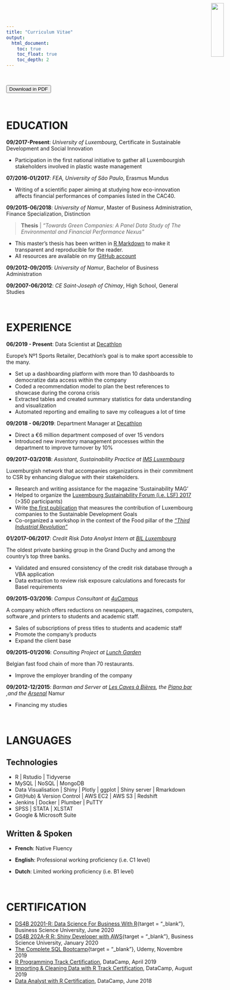 ```yaml
---
title: "Curriculum Vitae"
output:  
  html_document:  
    toc: true  
    toc_float: true
    toc_depth: 2
---
```


<br>

<button class="btn btn-success" onclick=" window.open('www/Files/CV.pdf','_blank')"> <i class="fa fa-hand-o-right" style="font-size:20px"></i> Download in PDF</button>

<br>


# EDUCATION
<img src="www/MeEnRond.png" style="width:19%;position:absolute;top:8px;right:0px;" />



**09/2017-Present**: *University of Luxembourg*, Certificate in Sustainable Development and Social Innovation  

- Participation in the first national initiative to gather all Luxembourgish stakeholders involved in plastic waste management

**07/2016-01/2017**: *FEA, University of São Paulo*, Erasmus Mundus 

- Writing of a scientific paper aiming at studying how eco-innovation affects financial performances of companies listed in the CAC40.

**09/2015-06/2018**: *University of Namur*, Master of Business Administration, Finance Specialization, Distinction   

> **Thesis** | *"Towards Green Companies: A Panel Data Study of The Environmental and Financial Performance Nexus"*

- This master’s thesis has been written in [R Markdown](https://rmarkdown.rstudio.com/){target="_blank"} to make it transparent and reproducible for the reader. 
- All resources are available on my [GitHub account](https://github.com/pkinif/Master-s-Thesis){target="_blank"}

**09/2012-09/2015**: *University of Namur*, Bachelor of Business Administration

**09/2007-06/2012**: *CE Saint-Joseph of Chimay*, High School, General Studies 

<br>


# EXPERIENCE

**06/2019 - Present**:  Data Scientist at [Decathlon](https://www.decathlon.be/fr?gclid=EAIaIQobChMIrpavvbn83QIVzb3tCh22kAVpEAAYASAAEgLh5vD_BwE){target="_blank"}

Europe's Nº1 Sports Retailer, Decathlon's goal is to make sport accessible to the many.

- Set up a dashboarding platform with more than 10 dashboards to
democratize data access within the company
- Coded a recommendation model to plan the best references to
showcase during the corona crisis
- Extracted tables and created summary statistics for data
understanding and visualization
- Automated reporting and emailing to save my colleagues a lot of time


**09/2018 - 06/2019**:  Department Manager at [Decathlon](https://www.decathlon.be/fr?gclid=EAIaIQobChMIrpavvbn83QIVzb3tCh22kAVpEAAYASAAEgLh5vD_BwE){target="_blank"}

- Direct a €6 million department composed of over 15 vendors
- Introduced new inventory management processes within the department
to improve turnover by 10%

**09/2017-03/2018**: *Assistant, Sustainability Practice at [IMS Luxembourg](http://imslux.lu/){target="_blank"}*

Luxemburgish network that accompanies organizations in their commitment to CSR by enhancing dialogue with their stakeholders.

- Research and writing assistance for the magazine ’Sustainability MAG'
- Helped to organize the [Luxembourg Sustainability Forum (i.e. LSF) 2017](https://www.youtube.com/watch?v=GIjwK_j_HyY){target="_blank"} (>350
participants)
- Write [the first publication](https://imslux.lu/assets/publication/51/ENQUETE_BD.pdf){target="_blank"} that measures the contribution of
Luxembourg companies to the Sustainable Development Goals
- Co-organized a workshop in the context of the Food pillar of the [*"Third Industrial Revolution"*](http://www.troisiemerevolutionindustrielle.lu/){target="_blank"}

**01/2017-06/2017**: *Credit Risk Data Analyst Intern at [BIL Luxembourg](https://www.bil.com/fr/Pages/index.aspx){target="_blank"}* 

The oldest private banking group in the Grand Duchy and among the country’s top three banks. 

- Validated and ensured consistency of the credit risk database
through a VBA application
- Data extraction to review risk exposure calculations and forecasts for
Basel requirements

**09/2015-03/2016**: *Campus Consultant at [4uCampus](https://www.4ucampus.be/fr/){target="_blank"}* 

A company which offers reductions on newspapers, magazines, computers, software ,and printers to students and academic staff.

- Sales of subscriptions of press titles to students and academic staff
- Promote the company’s products
- Expand the client base

**09/2015-01/2016**: *Consulting Project at [Lunch Garden](https://www.lunchgarden.be/fr?gclid=EAIaIQobChMIx6rm_s282wIVhJ3VCh1brww1EAAYASAAEgK7A_D_BwE){target="_blank"}*

Belgian fast food chain of more than 70 restaurants. 

- Improve the employer branding of the company

**09/2012-12/2015**: *Barman and Server at [Les Caves à Bières](https://www.google.com/url?sa=t&source=web&cd=1&cad=rja&uact=8&ved=0ahUKEwiynrj6rb3bAhUsJ8AKHeloA60QFgguMAA&url=https%3A%2F%2Ffr-fr.facebook.com%2Fpages%2FLes-Caves-%25C3%2580-Bi%25C3%25A8res%2F186535764722243&usg=AOvVaw3QgJ8qNQfPsKg4xsqVIf3t){target="_blank"}, the [Piano bar](https://www.google.com/url?sa=t&rct=j&q=&esrc=s&source=web&cd=1&cad=rja&uact=8&ved=0ahUKEwi-9KvXrb3bAhVKI8AKHQLxBiMQFgguMAA&url=https%3A%2F%2Ffr-fr.facebook.com%2Flepianobarnamur%2F&usg=AOvVaw2czC_1tmXbWBVyH_t6Q9hW){target="_blank"} ,and the [Arsenal](https://www.google.com/url?sa=t&rct=j&q=&esrc=s&source=web&cd=2&cad=rja&uact=8&ved=0ahUKEwi3gJ2Vrr3bAhWRasAKHXc8DtYQFgg-MAE&url=https%3A%2F%2Fwww.unamur.be%2Fservices%2Fsocial%2Farsenal&usg=AOvVaw1EWoWte0qHjoIsPppcGMhT){target="_blank"}* Namur 

- Financing my studies


<br>

# LANGUAGES

## Technologies

- R | Rstudio | Tidyverse
- MySQL | NoSQL | MongoDB
- Data Visualisation | Shiny | Plotly | ggplot | Shiny server | Rmarkdown
- Git(Hub) & Version Control | AWS EC2 | AWS S3 | Redshift
- Jenkins | Docker | Plumber | PuTTY
- SPSS | STATA | XLSTAT
- Google & Microsoft Suite

## Written & Spoken

- **French**:     Native Fluency

- **English**:    Professional working proficiency (i.e. C1 level)

- **Dutch**:      Limited working proficiency (i.e. B1 level)

<br>

# CERTIFICATION

- [DS4B 20201-R: Data Science For Business With R](https://university.business-science.io/p/hr201-using-machine-learning-h2o-lime-to-predict-employee-turnover){target = "_blank"}, Business Science University, June 2020
- [DS4B 202A-R R: Shiny Developer with AWS](https://university.business-science.io/p/expert-shiny-developer-with-aws-course-ds4b-202a-r/){target = "_blank"}, Business Science University, January 2020
- [The Complete SQL Bootcamp](https://www.udemy.com/course/the-complete-sql-bootcamp/?utm_source=adwords&utm_medium=udemyads&utm_campaign=SQL_v.PROF_la.EN_cc.ROWMTA-A_ti.7862&utm_content=deal4584&utm_term=_._ag_77741620723_._ad_382048193275_._kw__._de_c_._dm__._pl__._ti_dsa-774930038369_._li_1001418_._pd__._&matchtype=b&gclid=EAIaIQobChMIy8Wxq5WG6wIVTeJ3Ch3QnApQEAAYASAAEgIREfD_BwE){target = "_blank"}, Udemy, Novembre 2019
- [R Programming Track Certification](https://www.datacamp.com/statement-of-accomplishment/track/9a890cbd92c12c460df02974feaef2b0b564d6ae){target="_blank"}, DataCamp, April 2019
- [Importing & Cleaning Data with R Track Certification](https://www.datacamp.com/statement-of-accomplishment/track/2f5129311b13fce47c0c8af797124363dc43f7d4){target="_blank"}, DataCamp, August 2019
- [Data Analyst with R Certification](https://www.datacamp.com/statement-of-accomplishment/track/ee374bcbe5ec52e9824d55a05d4bcc974440bb03){target="_blank"}, DataCamp, June 2018

